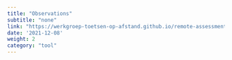 ```yaml
---
title: "Observations"
subtitle: "none"
link: "https://werkgroep-toetsen-op-afstand.github.io/remote-assessment-aid/en/methods/observations/"
date: '2021-12-08'
weight: 2
category: "tool"
---
```


